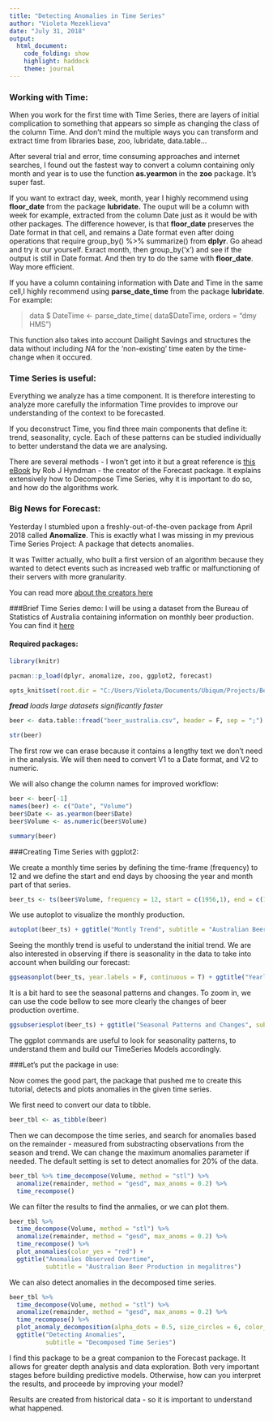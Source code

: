 ```yaml
---
title: "Detecting Anomalies in Time Series"
author: "Violeta Mezeklieva"
date: "July 31, 2018"
output:
  html_document:
    code_folding: show
    highlight: haddock
    theme: journal
---
```


### Working with Time:
When you work for the first time with Time Series, there are layers of initial complication to something that appears so simple as changing the class of the column Time. And don't mind the multiple ways you can transform and extract time from libraries base, zoo, lubridate, data.table...

After several trial and error, time consuming approaches and internet searches, I found out the fastest way to convert a column containing only month and year is to use the function **as.yearmon** in the **zoo** package. It's super fast. 

If you want to extract day, week, month, year I highly recommend using **floor_date** from the package **lubridate.** The ouput will be a column with week for example, extracted from the column Date just as it would be with other packages. The difference however, is that **floor_date** preserves the Date format in that cell, and remains a Date format even after doing operations that require group_by() %>% summarize() from **dplyr**. Go ahead and try it our yourself. Exract month, then group_by('x') and see if the output is still in Date format. And then try to do the same with **floor_date**. Way more efficient.


If you have a column containing information with Date and Time in the same cell,I highly recommend using **parse_date_time** from the package **lubridate**. For example: 

> data $ DateTime <- parse_date_time( data$DateTime, orders = "dmy HMS")

This function also takes into account Dailight Savings and structures the data without including _NA_ for the 'non-existing' time eaten by the time-change when it occured. 


### Time Series is useful:
Everything we analyze has a time component. It is therefore interesting to analyze more carefully the information Time provides to improve our understanding of the context to be forecasted.

If you deconstruct Time, you find three main components that define it: trend, seasonality, cycle. Each of these patterns can be studied individually to better understand the data we are analysing. 

There are several methods - I won't get into it but a great reference is [this eBook](https://otexts.org/fpp2/index.html) by Rob J Hyndman - the creator of the Forecast package. It explains extensively how to Decompose Time Series, why it is important to do so, and how do the algorithms work.


### Big News for Forecast:
Yesterday I stumbled upon a freshly-out-of-the-oven package from April 2018 called **Anomalize**. This is exactly what I was missing in my previous Time Series Project: A package that detects anomalies. 

It was Twitter actually, who built a first version of an algorithm because they wanted to detect events such as increased web traffic or malfunctioning of their servers with more granularity.

You can read more [about the creators here](http://www.business-science.io/code-tools/2018/04/08/introducing-anomalize.html)

###Brief Time Series demo:
I will be using a dataset from the Bureau of Statistics of Australia containing information on monthly beer production. You can find it [here](https://datamarket.com/data/set/22xr/monthly-beer-production-in-australia-megalitres-includes-ale-and-stout-does-not-include-beverages-with-alcohol-percentage-less-than-115-jan-1956-aug-1995#!ds=22xr&display=line)


#### Required packages:
```r
library(knitr)
```
```r
pacman::p_load(dplyr, anomalize, zoo, ggplot2, forecast)
```
```r
opts_knit$set(root.dir = "C:/Users/Violeta/Documents/Ubiqum/Projects/Beer_Australia")
```
**_fread_** _loads large datasets significantly faster_

```r
beer <- data.table::fread("beer_australia.csv", header = F, sep = ";")
```

```r
str(beer)
```


The first row we can erase because it contains a lengthy text we don't need in the analysis.
We will then need to convert V1 to a Date format, and V2 to numeric.

We will also change the column names for improved workflow:


```r
beer <- beer[-1]
names(beer) <- c("Date", "Volume")
beer$Date <- as.yearmon(beer$Date)
beer$Volume <- as.numeric(beer$Volume)
```
```r
summary(beer)
```


###Creating Time Series with ggplot2:

We create a monthly time series by defining the time-frame (frequency) to 12 and we define the start and end days by choosing the year and month part of that series.


```r
beer_ts <- ts(beer$Volume, frequency = 12, start = c(1956,1), end = c(1995,8))
```


We use autoplot to visualize the monthly production. 


```r
autoplot(beer_ts) + ggtitle("Montly Trend", subtitle = "Australian Beer Production in megalitres") + labs(x = "", y ="") + theme_minimal()
```


Seeing the monthly trend is useful to understand the initial trend. 
We are also interested in observing if there is seasonality in the data to take into account when building our forecast:


```r
ggseasonplot(beer_ts, year.labels = F, continuous = T) + ggtitle("Yearly Trend", subtitle = "Australian Beer Production in megalitres") + labs(x = "", y = "") + theme_minimal()
```


It is a bit hard to see the seasonal patterns and changes. To zoom in, we can use the code bellow to see more clearly the changes of beer production overtime.


```r
ggsubseriesplot(beer_ts) + ggtitle("Seasonal Patterns and Changes", subtitle = "Australian Beer Production in megalitres") + labs(x = "", y = "") + theme_minimal() 
```


The ggplot commands are useful to look for seasonality patterns, to understand them and build our TimeSeries Models accordingly. 


###Let's put the package in use:

Now comes the good part, the package that pushed me to create this tutorial, detects and plots anomalies in the given time series.

We first need to convert our data to tibble.

```r
beer_tbl <- as_tibble(beer)
```


Then we can decompose the time series, and search for anomalies based on the remainder - measured from substracting observations from the season and trend. We can change the maximum anomalies parameter if needed. The default setting is set to detect anomalies for 20% of the data.


```r
beer_tbl %>% time_decompose(Volume, method = "stl") %>%
  anomalize(remainder, method = "gesd", max_anoms = 0.2) %>%
  time_recompose()
```


We can filter the results to find the anmalies, or we can plot them.


```r
beer_tbl %>%
  time_decompose(Volume, method = "stl") %>%
  anomalize(remainder, method = "gesd", max_anoms = 0.2) %>%
  time_recompose() %>%
  plot_anomalies(color_yes = "red") + 
  ggtitle("Anomalies Observed Overtime",
          subtitle = "Australian Beer Production in megalitres")
```


We can also detect anomalies in the decomposed time series.


```r
beer_tbl %>% 
  time_decompose(Volume, method = "stl") %>% 
  anomalize(remainder, method = "gesd", max_anoms = 0.2) %>% 
  time_recompose() %>% 
  plot_anomaly_decomposition(alpha_dots = 0.5, size_circles = 6, color_yes = "red") +
  ggtitle("Detecting Anomalies",
          subtitle = "Decomposed Time Series")
```


I find this package to be a great companion to the Forecast package. It allows for greater depth analysis and data exploration. Both very important stages before building predictive models. Otherwise, how can you interpret the results, and proceede by improving your model?

Results are created from historical data - so it is important to understand what happened.







